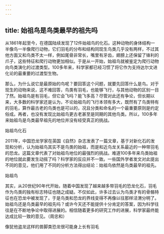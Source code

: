 ```yaml
---
---
---
```

title: 始祖鸟是鸟类最早的祖先吗
---




从1861年起至今，在德国陆续发现了12件始祖鸟的化石。这种动物的身体结构一半像鸟一半像爬行动物，它们羽毛的分布和结构同现生鸟类几乎没有两样，不过其他方面又和鸟类不太一样，例如尾骨非常长，嘴里有牙齿，翅膀上还保留了锋利的爪子，这些特征和爬行动物更加相似。于是从一开始，始祖鸟就被鉴定为爬行动物向鸟类演化的过渡类型。100多年来，科学家都已经习惯了将它作为支持达尔文进化论的最重要的过渡型生物。

那么，为什么说它是最原始的鸟呢？要回答这个问题，就要先回答什么是鸟。对于现生的动物来说，这不难回答，鸟类有羽毛，也能够飞行，与其他动物的区别一目了然。始祖鸟是有羽毛，但它会飞吗？能飞多高？尽管对此还有争论，但长期以来，大多数的科学家还是认为，不论始祖鸟的飞行本领有多大，既然有了鸟类特有的羽毛，算作最古老的鸟类也是可以的，况且分类和命名的一个最重要原则是约定俗成。再者，也没有发现比始祖鸟更古老甚至是同期的其他鸟类。所以，100多年来始祖鸟是鸟类最早祖先的地位并没有经受真正的挑战。

始祖鸟化石



2011年，中国恐龙学家在英国《自然》杂志发表了一篇文章，基于对新化石的发现和分析，认为始祖鸟其实不是鸟类的始祖，而是和近鸟龙关系最近的一种带羽毛的恐龙。这篇文章代表了对始祖鸟地位的最强烈的挑战。难道100多年来鸟类始祖的地位就此要发生动摇了吗？科学家的反应并不一致。一些国外学者发文对此提出不同的意见，他们用了不同的分析方法得出结论：始祖鸟依然是鸟类最早的祖先。

始祖鸟



其实，从20世纪90年代开始，随着中国发现了越来越多带羽毛的恐龙化石，羽毛作为鸟类的独有标志特征也随之成疑。不仅如此，许多过去认为鸟类才有的骨骼特征也在恐龙中被发现了，于是鸟类和恐龙的界线变得不再像以往那样泾渭分明了。始祖鸟还是鸟类最早的祖先吗？或许今天还不能提供十分肯定的答案，因为科学往往是在不断地争论中取得进展的。相信随着更多的研究工作的进展，科学家最终能达成比较一致的意见。（周忠和）

像犹他盗龙这样的兽脚类恐龙很可能身上长有羽毛